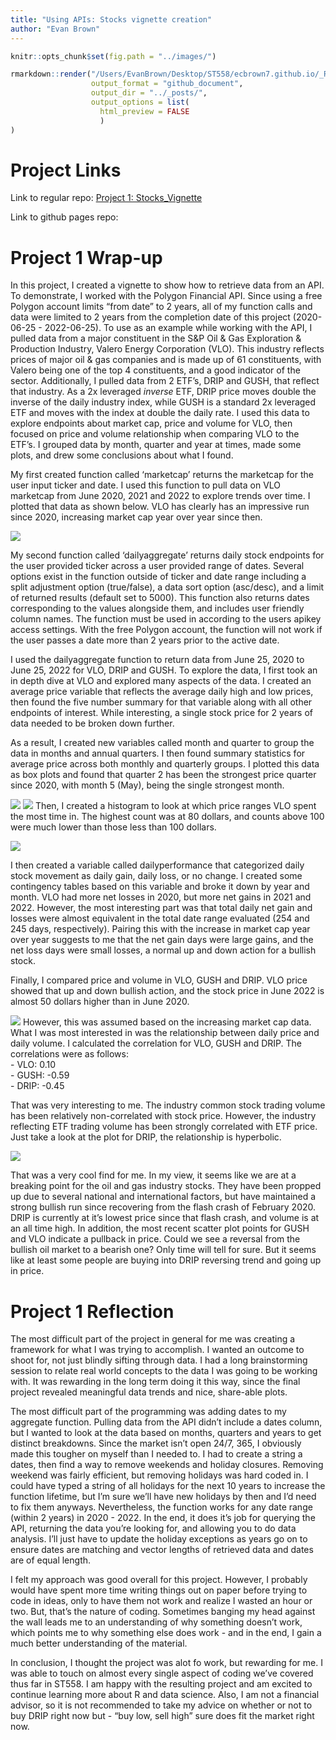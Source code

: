 ```yaml
---
title: "Using APIs: Stocks vignette creation"
author: "Evan Brown"
---
```


```r
knitr::opts_chunk$set(fig.path = "../images/")
```

``` r
rmarkdown::render("/Users/EvanBrown/Desktop/ST558/ecbrown7.github.io/_Rmd/2022-06-25-evanbrown-project1-blog-post.Rmd", 
                  output_format = "github_document", 
                  output_dir = "../_posts/",
                  output_options = list(
                    html_preview = FALSE
                    )
)
```


# **Project Links**

Link to regular repo: [Project 1: Stocks_Vignette](https://github.com/ecbrown7/stocks_vignette)  

Link to github pages repo: 



# **Project 1 Wrap-up**

In this project, I created a vignette to show how to retrieve data from an API. To demonstrate, I worked with the Polygon Financial API. Since using a free Polygon account limits "from date" to 2 years, all of my function calls and data were limited to 2 years from the completion date of this project (2020-06-25 - 2022-06-25). To use as an example while working with the API, I pulled data from a major constituent in the S&P Oil & Gas Exploration & Production Industry, Valero Energy Corporation (VLO). This industry reflects prices of major oil & gas companies and is made up of 61 constituents, with Valero being one of the top 4 constituents, and a good indicator of the sector. Additionally, I pulled data from 2 ETF's, DRIP and GUSH, that reflect that industry. As a 2x leveraged *inverse* ETF, DRIP price moves double the inverse of the daily industry index, while GUSH is a standard 2x leveraged ETF and moves with the index at double the daily rate. I used this data to explore endpoints about market cap, price and volume for VLO, then focused on price and volume relationship when comparing VLO to the ETF's. I grouped data by month, quarter and year at times, made some plots, and drew some conclusions about what I found. 

My first created function called 'marketcap' returns the marketcap for the user input ticker and date. I used this function to pull data on VLO marketcap from June 2020, 2021 and 2022 to explore trends over time. I plotted that data as shown below. VLO has clearly has an impressive run since 2020, increasing market cap year over year since then. 

![](https://github.com/ecbrown7/stocks_vignette/raw/main/README_files/figure-gfmunnamed-chunk-6-1.png)

My second function called 'dailyaggregate' returns daily stock endpoints for the user provided ticker across a user provided range of dates. Several options exist in the function outside of ticker and date range including a split adjustment option (true/false), a data sort option (asc/desc), and a limit of returned results (default set to 5000). This function also returns dates corresponding to the values alongside them, and includes user friendly column names. The function must be used in according to the users apikey access settings. With the free Polygon account, the function will not work if the user passes a date more than 2 years prior to the active date. 

I used the dailyaggregate function to return data from June 25, 2020 to June 25, 2022 for VLO, DRIP and GUSH. To explore the data, I first took an in depth dive at VLO and explored many aspects of the data. I created an average price variable that reflects the average daily high and low prices, then found the five number summary for that variable along with all other endpoints of interest. While interesting, a single stock price for 2 years of data needed to be broken down further.

As a result, I created new variables called month and quarter to group the data in months and annual quarters. I then found summary statistics for average price across both monthly and quarterly groups. I plotted this data as box plots and found that quarter 2 has been the strongest price quarter since 2020, with month 5 (May), being the single strongest month. 

![](https://github.com/ecbrown7/stocks_vignette/raw/main/README_files/figure-gfmunnamed-chunk-9-1.png)
![](https://github.com/ecbrown7/stocks_vignette/raw/main/README_files/figure-gfmunnamed-chunk-9-2.png)
Then, I created a histogram to look at which price ranges VLO spent the most time in. The highest count was at 80 dollars, and counts above 100 were much lower than those less than 100 dollars. 

![](https://github.com/ecbrown7/stocks_vignette/raw/main/README_files/figure-gfmunnamed-chunk-10-1.png)

I then created a variable called dailyperformance that categorized daily stock movement as daily gain, daily loss, or no change. I created some contingency tables based on this variable and broke it down by year and month. VLO had more net losses in 2020, but more net gains in 2021 and 2022. However, the most interesting part was that total daily net gain and losses were almost equivalent in the total date range evaluated (254 and 245 days, respectively). Pairing this with the increase in market cap year over year suggests to me that the net gain days were large gains, and the net loss days were small losses, a normal up and down action for a bullish stock. 

Finally, I compared price and volume in VLO, GUSH and DRIP. VLO price showed that up and down bullish action, and the stock price in June 2022 is almost 50 dollars higher than in June 2020. 

![](https://github.com/ecbrown7/stocks_vignette/raw/main/README_files/figure-gfmunnamed-chunk-14-1.png)
However, this was assumed based on the increasing market cap data. What I was most interested in was the relationship between daily price and daily volume. I calculated the correlation for VLO, GUSH and DRIP. The correlations were as follows:  
- VLO: 0.10  
- GUSH: -0.59  
- DRIP: -0.45  

That was very interesting to me. The industry common stock trading volume has been relatively non-correlated with stock price. However, the industry reflecting ETF trading volume has been strongly correlated with ETF price. Just take a look at the plot for DRIP, the relationship is hyperbolic.

![](https://github.com/ecbrown7/stocks_vignette/raw/main/README_files/figure-gfmunnamed-chunk-18-2.png)

That was a very cool find for me. In my view, it seems like we are at a breaking point for the oil and gas industry stocks. They have been propped up due to several national and international factors, but have maintained a strong bullish run since recovering from the flash crash of February 2020. DRIP is currently at it's lowest price since that flash crash, and volume is at an all time high. In addition, the most recent scatter plot points for GUSH and VLO indicate a pullback in price. Could we see a reversal from the bullish oil market to a bearish one? Only time will tell for sure. But it seems like at least some people are buying into DRIP reversing trend and going up in price. 


# **Project 1 Reflection**

The most difficult part of the project in general for me was creating a framework for what I was trying to accomplish. I wanted an outcome to shoot for, not just blindly sifting through data. I had a long brainstorming session to relate real world concepts to the data I was going to be working with. It was rewarding in the long term doing it this way, since the final project revealed meaningful data trends and nice, share-able plots. 

The most difficult part of the programming was adding dates to my aggregate function. Pulling data from the API didn't include a dates column, but I wanted to look at the data based on months, quarters and years to get distinct breakdowns. Since the market isn't open 24/7, 365, I obviously made this tougher on myself than I needed to. I had to create a string a dates, then find a way to remove weekends and holiday closures. Removing weekend was fairly efficient, but removing holidays was hard coded in. I could have typed a string of all holidays for the next 10 years to increase the function lifetime, but I'm sure we'll have new holidays by then and I'd need to fix them anyways. Nevertheless, the function works for any date range (within 2 years) in 2020 - 2022. In the end, it does it's job for querying the API, returning the data you're looking for, and allowing you to do data analysis. I'll just have to update the holiday exceptions as years go on to ensure dates are matching and vector lengths of retrieved data and dates are of equal length. 

I felt my approach was good overall for this project. However, I probably would have spent more time writing things out on paper before trying to code in ideas, only to have them not work and realize I wasted an hour or two. But, that's the nature of coding. Sometimes banging my head against the wall leads me to an understanding of why something doesn't work, which points me to why something else does work - and in the end, I gain a much better understanding of the material. 

In conclusion, I thought the project was alot fo work, but rewarding for me. I was able to touch on almost every single aspect of coding we've covered thus far in ST558. I am happy with the resulting project and am excited to continue learning more about R and data science. Also, I am not a financial advisor, so it is not recommended to take my advice on whether or not to buy DRIP right now but - "buy low, sell high" sure does fit the market right now.



